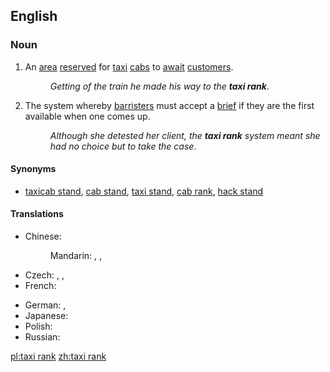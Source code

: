 ==English==

===Noun===
{{en-noun}}

# An [[area]] [[reserved]] for [[taxi]] [[cabs]] to [[await]] [[customer]]s.
#: ''Getting of the train he made his way to the '''taxi rank'''''.
# {{British}} The system whereby [[barrister]]s must accept a [[brief]] if they are the first available when one comes up.
#: ''Although she detested her client, the '''taxi rank''' system meant she had no choice but to take the case''.

====Synonyms====
* [[taxicab stand]], [[cab stand]], [[taxi stand]], [[cab rank]], [[hack stand]]

====Translations====
{{trans-top|an area reserved for taxi cabs to await customers}}
* Chinese:
*: Mandarin: {{t|zh|出租車站|sc=Hani}}, {{t|zh|出租车站|tr=chūzūchē zhàn|sc=Hani}}, {{t|zh|的士站|tr=díshì zhàn|sc=Hani}}
* Czech: {{t|cs|stanoviště taxi|n}}, {{t|cs|taxistanoviště|n}}, {{qualifier|slang}} {{t|cs|štafl|m}}
* French: {{t|fr|station de taxi|f}}
{{trans-mid}}
* German: {{t|de|Taxistand|m}}, {{t|de|Taxenstand|m}}
* Japanese: {{t|ja|タクシー乗り場|tr=takushī noriba|sc=Jpan}}
* Polish: {{t|pl|postój taksówek|m}}
* Russian: {{t|ru|стоянка такси|f|tr=stojánka taksí}}
{{trans-bottom}}

[[pl:taxi rank]]
[[zh:taxi rank]]